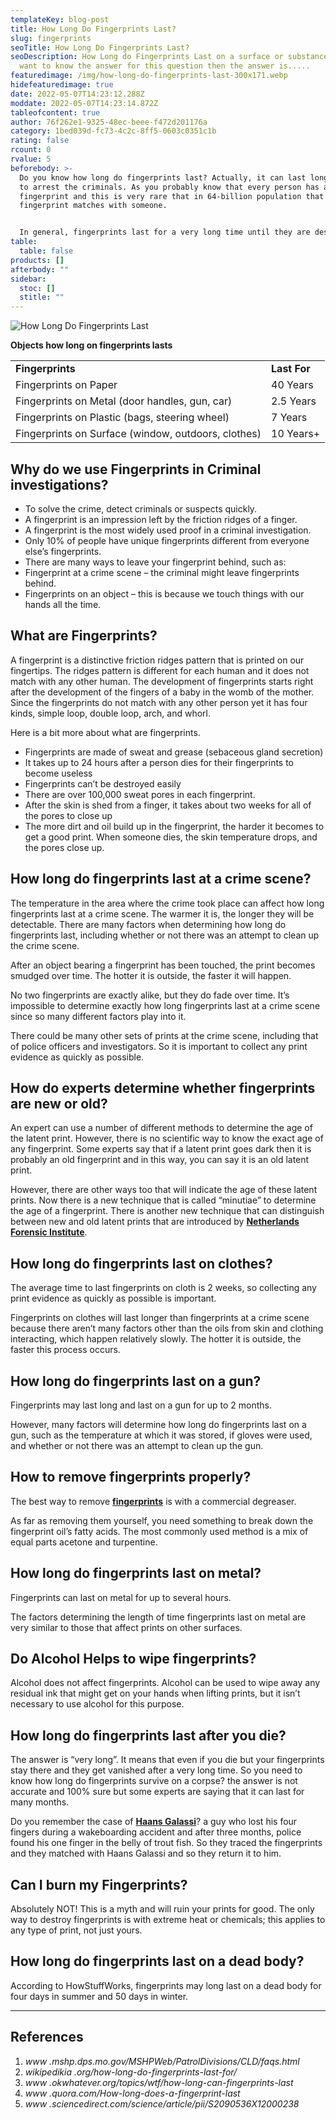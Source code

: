 ```yaml
---
templateKey: blog-post
title: How Long Do Fingerprints Last?
slug: fingerprints
seoTitle: How Long Do Fingerprints Last?
seoDescription: How Long do Fingerprints Last on a surface or substance? do you
  want to know the answer for this question then the answer is.....
featuredimage: /img/how-long-do-fingerprints-last-300x171.webp
hidefeaturedimage: true
date: 2022-05-07T14:23:12.288Z
moddate: 2022-05-07T14:23:14.872Z
tableofcontent: true
author: 76f262e1-9325-48ec-beee-f472d201176a
category: 1bed039d-fc73-4c2c-8ff5-0603c0351c1b
rating: false
rcount: 0
rvalue: 5
beforebody: >-
  Do you know how long do fingerprints last? Actually, it can last long enough
  to arrest the criminals. As you probably know that every person has a unique
  fingerprint and this is very rare that in 64-billion population that your
  fingerprint matches with someone.


  In general, fingerprints last for a very long time until they are destroyed. But there are many factors that define the lifespan like environmental conditions., surfaces, and other things.
table:
  table: false
products: []
afterbody: ""
sidebar:
  stoc: []
  stitle: ""
---
```

![How Long Do Fingerprints Last](/img/how-long-do-fingerprints-last-300x171.webp "How Long Do Fingerprints Last")

**Objects how long on fingerprints lasts**

|                                                     |              |
| --------------------------------------------------- | ------------ |
| **Fingerprints**                                    | **Last For** |
| Fingerprints on Paper                               | 40 Years     |
| Fingerprints on Metal (door handles, gun, car)      | 2.5 Years    |
| Fingerprints on Plastic (bags, steering wheel)      | 7 Years      |
| Fingerprints on Surface (window, outdoors, clothes) | 10 Years+    |

## Why do we use Fingerprints in Criminal investigations?

* To solve the crime, detect criminals or suspects quickly.
* A fingerprint is an impression left by the friction ridges of a finger.
* A fingerprint is the most widely used proof in a criminal investigation.
* Only 10% of people have unique fingerprints different from everyone else’s fingerprints.
* There are many ways to leave your fingerprint behind, such as:
* Fingerprint at a crime scene – the criminal might leave fingerprints behind.
* Fingerprints on an object – this is because we touch things with our hands all the time.

## What are Fingerprints?

A fingerprint is a distinctive friction ridges pattern that is printed on our fingertips. The ridges pattern is different for each human and it does not match with any other human. The development of fingerprints starts right after the development of the fingers of a baby in the womb of the mother. Since the fingerprints do not match with any other person yet it has four kinds, simple loop, double loop, arch, and whorl.

Here is a bit more about what are fingerprints.

* Fingerprints are made of sweat and grease (sebaceous gland secretion)
* It takes up to 24 hours after a person dies for their fingerprints to become useless
* Fingerprints can’t be destroyed easily
* There are over 100,000 sweat pores in each fingerprint.
* After the skin is shed from a finger, it takes about two weeks for all of the pores to close up
* The more dirt and oil build up in the fingerprint, the harder it becomes to get a good print. When someone dies, the skin temperature drops, and the pores close up.

## How long do fingerprints last at a crime scene?

The temperature in the area where the crime took place can affect how long fingerprints last at a crime scene. The warmer it is, the longer they will be detectable. There are many factors when determining how long do fingerprints last, including whether or not there was an attempt to clean up the crime scene.

After an object bearing a fingerprint has been touched, the print becomes smudged over time. The hotter it is outside, the faster it will happen.

No two fingerprints are exactly alike, but they do fade over time. It’s impossible to determine exactly how long fingerprints last at a crime scene since so many different factors play into it.

There could be many other sets of prints at the crime scene, including that of police officers and investigators. So it is important to collect any print evidence as quickly as possible.

## How do experts determine whether fingerprints are new or old?

An expert can use a number of different methods to determine the age of the latent print. However, there is no scientific way to know the exact age of any fingerprint. Some experts say that if a latent print goes dark then it is probably an old fingerprint and in this way, you can say it is an old latent print.

However, there are other ways too that will indicate the age of these latent prints. Now there is a new technique that is called “minutiae” to determine the age of a fingerprint. There is another new technique that can distinguish between new and old latent prints that are introduced by **[Netherlands Forensic Institute](https://www.forensicinstitute.nl/research-and-innovation)**.

## How long do fingerprints last on clothes?

The average time to last fingerprints on cloth is 2 weeks, so collecting any print evidence as quickly as possible is important.

Fingerprints on clothes will last longer than fingerprints at a crime scene because there aren’t many factors other than the oils from skin and clothing interacting, which happen relatively slowly. The hotter it is outside, the faster this process occurs.

## How long do fingerprints last on a gun?

Fingerprints may last long and last on a gun for up to 2 months.

However, many factors will determine how long do fingerprints last on a gun, such as the temperature at which it was stored, if gloves were used, and whether or not there was an attempt to clean up the gun.

## How to remove fingerprints properly?

The best way to remove **[fingerprints](https://www.britannica.com/topic/fingerprint)** is with a commercial degreaser.

As far as removing them yourself, you need something to break down the fingerprint oil’s fatty acids. The most commonly used method is a mix of equal parts acetone and turpentine.

## How long do fingerprints last on metal?

Fingerprints can last on metal for up to several hours.

The factors determining the length of time fingerprints last on metal are very similar to those that affect prints on other surfaces.

## Do Alcohol Helps to wipe fingerprints?

Alcohol does not affect fingerprints. Alcohol can be used to wipe away any residual ink that might get on your hands when lifting prints, but it isn’t necessary to use alcohol for this purpose.

## How long do fingerprints last after you die?

The answer is “very long”. It means that even if you die but your fingerprints stay there and they get vanished after a very long time. So you need to know how long do fingerprints survive on a corpse? the answer is not accurate and 100% sure but some experts are saying that it can last for many months.

Do you remember the case of **[Haans Galassi](https://www.bbc.com/news/world-us-canada-19741831)**? a guy who lost his four fingers during a wakeboarding accident and after three months, police found his one finger in the belly of trout fish. So they traced the fingerprints and they matched with Haans Galassi and so they return it to him.

## Can I burn my Fingerprints?

Absolutely NOT! This is a myth and will ruin your prints for good. The only way to destroy fingerprints is with extreme heat or chemicals; this applies to any type of print, not just yours.

## How long do fingerprints last on a dead body?

According to HowStuffWorks, fingerprints may long last on a dead body for four days in summer and 50 days in winter.

- - -

## References

1. *www .mshp.dps.mo.gov/MSHPWeb/PatrolDivisions/CLD/faqs.html*
2. *wikipedikia .org/how-long-do-fingerprints-last-for/*
3. *www .okwhatever.org/topics/wtf/how-long-can-fingerprints-last*
4. *www .quora.com/How-long-does-a-fingerprint-last*
5. *www .sciencedirect.com/science/article/pii/S2090536X12000238*